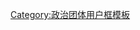 {{userbox
| border-c      = black
| border-s      = 1
| id            = [[File:Flag of Sweden.svg|72px]]
| id-c          = white
| info          = 這個用戶喜歡'''[[瑞典|<span style="color:#FFD700;">瑞典</span>]]'''。
<br />{{lang|sv|"Jag älskar Sverige!"}}
| info-c        = #4682B4
| info-fc       = 
| info-s        = 10
|usercategory   = 喜歡瑞典的維基人
|nocat = {{{nocat|}}}
}}<noinclude>{{clear2}}{{自动分类|喜欢瑞典的维基人}}[[Category:政治团体用户框模板]]</noinclude>